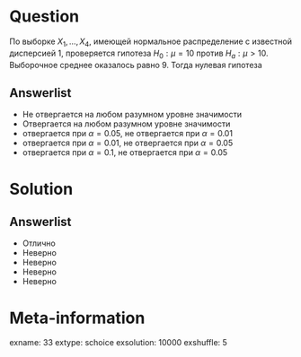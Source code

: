 Question
========
  По выборке $X_1,\ldots,X_{4}$, имеющей нормальное распределение с известной дисперсией 1, проверяется гипотеза $H_0: \mu = 10$ против $H_a: \mu > 10$. Выборочное среднее оказалось равно 9. Тогда нулевая гипотеза

Answerlist
----------
*  Не отвергается на любом разумном уровне значимости
*  Отвергается на любом разумном уровне значимости
*  отвергается при $\alpha = 0.05$, не отвергается при $\alpha = 0.01$
*  отвергается при $\alpha = 0.01$, не отвергается при $\alpha = 0.05$
*  отвергается при $\alpha = 0.1$, не отвергается при $\alpha = 0.05$

Solution
========

Answerlist
----------
*  Отлично
*  Неверно
*  Неверно
*  Неверно
*  Неверно

Meta-information
================
exname: 33
extype: schoice
exsolution: 10000
exshuffle: 5
